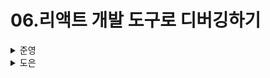 # 06.리액트 개발 도구로 디버깅하기

<details>
  <summary>준영</summary>
  
</details><details>
  <summary>도은</summary>
  ## 6.1 리액트 개발 도구란?

- 리액트 팀에서는 `react-dev-tools`를 만들어 제공
- 리액트로 만들어진 애플리케이션을 디버깅하기 위해
- 리액트 네이티브 등 다양한 플랫폼에서도 사용 가능

## 6.2 리액트 개발 도구 설치

> https://chromewebstore.google.com/detail/react-developer-tools/fmkadmapgofadopljbjfkapdkoienihi

## 6.3 리액트 개발 도구 활용하기

### 6.3.1 컴포넌트

- `Components` 탭에서는 현재 리액트 애플리케이션의 **컴포넌트 트리** 확인 가능

아래와 같이 컴포넌트 트리를 확인할 수 있다. (DOM 트리 아님)

<p align="center">
  <img src="https://github.com/user-attachments/assets/c5378d02-1436-4a37-83a9-5ebc8462c812" width="500" />
</p>

- 까보면 더 자세하게 어떤 props가 전달되었는지도 모두 확인할 수 있다.
- 원시값뿐만 아니라 함수도 포함

컴포넌트에서 사용 중인 훅 정보도 확인 가능하다.

<p align="center">
  <img src="https://github.com/user-attachments/assets/3d4ab787-489f-4325-ae19-958226998b56" width="500" />
</p>

### 6.3.2 프로파일러

- 리액트가 렌더링하는 과정에서 발생하는 상황을 확인하기 위한 도구
- 리액트 애플리케이션이 렌더링되는 과정에서
  - 어떤 컴포넌트가 렌더링되었는지
  - 몇 차례나 렌더링이 있어났으며
  - 어떤 작업에서 오래 걸렸는지
  - 컴포넌트 렌더링 과정에서 발생하는 일을 확인 가능
- ⭐️ 프로덕션 빌드로 실행되는 리액트 애플리케이션을 사용 불가능
- 설정 알아보기
  - General 탭의 Highlight updates when components render: 컴포넌트가 렌더링될 때마다 해당 컴포넌트에 하이라이트를 표시한다.
  - Debugging 탭의 Hide logs during second render in Strict Mode: 리액트 애플리케이션이 엄격 모드에서 실행되는 경우, 원활한 디버깅을 위해 useEffect 등이 두 번씩 작동하는 의도적인 작동이 숨겨져 있다. 이로 인해 useEffect 안에 넣은 console.log가 두 번씩 찍히기도 하는데, 이를 막고 싶다면 해당 버튼을 활성화하면 된다. 참고로, 프로덕션 모드에서는 해당 옵션과 관계없이 정상적으로 한 번씩 출력된다.
  - Profiler 탭의 Record why each component rendered while profiling: 프로파일링 도중 무엇 때문에 컴포넌트가 렌더링됐는지 기록한다. 애플리케이션 속도가 조금 느려질 수는 있지만 디버깅에 도움이 되는 옵션이므로 켜두는 것이 좋다.

</details>
